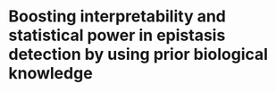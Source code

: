 # Boosting interpretability and statistical power in epistasis detection by using prior biological knowledge {#epi-snp2gene}